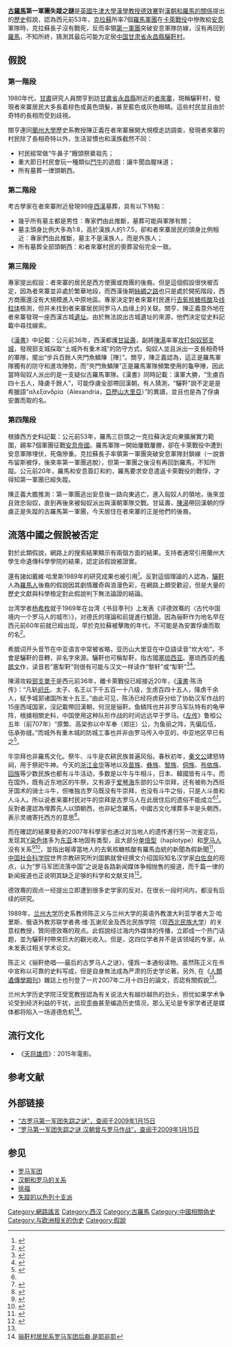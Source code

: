 {{expert|time=2017-05-04T14:31:16+00:00}}
'''[[古羅馬|古羅馬]]第一軍團失蹤之謎'''是[[英國|英國]][[牛津大學|牛津大學]][[漢學|漢學]][[教授|教授]][[德效骞|德效騫]]對[[漢朝和羅馬的關係|漢朝和羅馬的關係]]提出的[[歷史|歷史]]假說，認為西元前53年，[[马库斯·李锡尼·克拉苏|克拉蘇]]所率7個[[羅馬軍團|羅馬軍團]]在[[卡莱战役|卡萊戰役]]中慘敗給[[安息帝國|安息]]軍隊時，克拉蘇長子沒有戰死，反而率領[[第一“日耳曼尼亚”军团|第一軍團]]突破安息軍隊防線，沒有再回到[[羅馬|羅馬]]，不知所終，猜測其最后可能为定居[[中国|中国]][[甘肃省|甘肃省]][[永昌县|永昌縣]][[骊靬村|驪靬村]]{{Citation needed}}。

==假說==
===第一階段===
1980年代，[[甘肅|甘肅]]研究人員關亨到訪[[甘肅省|甘肅省]][[永昌县|永昌縣]]附近的[[骊靬村|者來寨]]，現稱驪靬村，發現者來寨居民大多長着棕色或黃色頭髮，甚至藍色或灰色眼睛。這些村民並且由於奇特的長相而受到歧視。

關亨連同[[蘭州大學|蘭州大學]]歷史系教授陳正義在者來寨展開大規模走訪調查，發現者來寨的村民除了長相奇特以外，生活習慣也和漢族截然不同：
* 村民經常做“牛鼻子”饅頭祭奠祖先；
* 重大節日村民會玩一種類似[[鬥牛|鬥牛]]的遊戲：讓牛聞血腥味道；
* 所有墓葬一律頭朝西。

===第二階段===
考古學家在者來寨附近發現99座[[西漢|西漢]]墓葬，具有以下特點：
* 幾乎所有墓主都是男性：專家們由此推斷，墓葬可能與軍隊有關；
* 墓主頭身比例大多為1:8，高於漢族人的1:7.5，卻和者來寨居民的頭身比例相近：專家們由此推斷，墓主不是漢族人，而是外族人；
* 所有墓葬全部頭朝西：和者來寨村民的喪葬習俗完全一致。

===第三階段===
專家{{By whom|date=March 2021}}提出假設：者來寨的居民是西方使團或商團的後裔。但是這個假設很快被否定，因為者來寨並非處於繁華地段，而西漢後期[[絲綢之路|絲綢之路]]也只是處於開拓階段，西方商團還沒有大規模進入中原地區。專家{{By whom|date=March 2021}}決定對者來寨村民進行[[脱氧核糖核酸|去氧核糖核酸]]及[[线粒体|线粒体]]檢測，但并未找到者来寨居民同罗马人血缘上的关联。關亨、陳正義意外地在者來寨發現一座西漢古城[[遺跡|遺址]]。由於無法說出古城遺址的來源，他們{{By whom|date=March 2021}}決定從史料記載中尋找線索。

《[[漢書|漢書]]》中記載：公元前36年，西漢都護[[甘延壽|甘延壽]]，副將[[陳湯|陳湯]]率軍[[郅支围城战|攻打匈奴郅支城]]，發現郅支城採取“土城外有重木城”的防守方式，匈奴人並且派出一支長相奇特的軍隊，擺出“步兵百餘人夾門魚鱗陳［陣］”。關亨，陳正義認為，這正是羅馬軍隊獨有的防守和進攻陣勢，而“夾門魚鱗陳”正是羅馬軍隊頻繁使用的龜甲陣，因此當時匈奴人派出的是一支疑似古羅馬軍隊。《漢書》同時記載：漢軍大勝，“生虜百四十五人，降虜千餘人”，可能俘虜全部帶回漢朝。有人{{By whom|date=March 2021}}猜測，“驪靬”說不定是是希臘語“αλεξανδρία（Alexandria，[[亞歷山大里亞|亞歷山大里亞]]）”的異讀，並且也是為了俘虜安置而取的名。

===第四階段===
根據西方史料記載：公元前53年，羅馬三巨頭之一克拉蘇決定向東擴展實力範圍，親率7個軍團征戰[[安息帝國|安息帝國]]。羅馬軍隊一開始屢戰屢勝，卻在卡萊戰役中遭到安息軍隊埋伏，死傷慘重。克拉蘇長子率領第一軍團突破安息軍隊封鎖線（一說普布留斯被俘，後來率第一軍團逃脫），但第一軍團之後沒有再回到羅馬，不知所蹤。公元前20年，羅馬和安息簽訂和約，羅馬要求安息遣返卡萊戰役的戰俘，才得知第一軍團已經失蹤。

陳正義大膽推測：第一軍團逃出安息後一路向東逃亡，進入匈奴人的領地，後來並且效忠匈奴，直到再後來被匈奴派出與漢朝軍隊交戰。甘延壽，[[陳湯|陳湯]]帶回漢朝的俘虜正是失蹤的古羅馬第一軍團，今天居住在者來寨的正是他們的後裔。

==流落中國之假說被否定==
對於此類假說，網路上的搜索結果顯示有兩個方面的結果。支持者通常引用蘭州大學生命遺傳科學學院的結果，認定該假說被證實。

還有諸如戴維·哈里斯1989年的研究成果也被引用<ref>{{Cite web|url=http://city.udn.com/55568/2088312|title=DNA解密證實 甘肅者來寨居民 確為羅馬軍後裔|accessdate=2018-06-20|publisher=udn城市|archive-date=2020-11-19|archive-url=https://web.archive.org/web/20201119083228/http://city.udn.com/55568/2088312|dead-url=no}}</ref>。反對這個理論的人認為，[[骊靬村|驪靬]]人為[[羅馬公民|羅馬人]]後裔的假說因其劇情離奇與浪漫色彩，在網路上頗受歡迎，但是大量的歷史文獻與科學檢定對此假說判下無法論證的結論。

台湾学者[[杨希枚|杨希枚]]就于1969年在台湾《书目季刊》上发表《评德效骞的〈古代中国境内一个罗马人的城市〉》，对德氏的理論和前提進行驗證。因為骊靬作为地名早在西元前60年前就已經出现，早於克拉蘇被擊敗的年代，不可能是為安置俘虜而取的名<ref>{{Cite web|url=http://www.gs.xinhuanet.com/dfpd/2006-11/18/content_8554109.htm|title=汉简确证：汉代骊靬城与罗马战俘无关|accessdate=2018-06-25|date=2006-11-18|publisher=新华网|archiveurl=https://web.archive.org/web/20140127214425/http://www.gs.xinhuanet.com/dfpd/2006-11/18/content_8554109.htm|archivedate=2014-01-27|dead-url=yes}}</ref>。

希腊词开头音节在中亚语言中常被省略，亚历山大里亚在中亞語读音“坎大哈”，不會是驪靬的音轉，非名字來源。驪靬也可稱犁靬，指古國[[塞琉西亞|塞琉西亚]]。塞琉西亚的[[希腊文|希腊文]]作{{lang|el|Σελεύκεια}}，读音若“塞犁靬”则很有可能与汉文一样读作“黎轩”或“犁靬”<ref>{{Cite journal|title=“中国境内罗马战俘城”问题检评|url=http://www.cqvip.com/Main/Detail.aspx?id=12365489&&AspxAutoDetectCookieSupport=1|last=张绪山|date=2002|journal=中国史研究动态|issue=3|pages=10–16|access-date=2011-04-27|archive-date=2020-02-21|archive-url=https://web.archive.org/web/20200221054217/http://www.cqvip.com/Main/Detail.aspx?id=12365489&&AspxAutoDetectCookieSupport=1|dead-url=no}}</ref><ref>{{Cite web|url=http://www.gs.xinhuanet.com/dfpd/2006-11/18/content_8554124.htm|title=汉张掖郡骊靬县得名之由来|accessdate=2018-06-20|date=2006-11-18|publisher=新华网|archiveurl=https://web.archive.org/web/20110611121601/http://www.gs.xinhuanet.com/dfpd/2006-11/18/content_8554124.htm|archivedate=2011-06-11|dead-url=yes}}</ref>。

陳湯攻殺[[郅支單于|郅支單于]]是西元前36年，離卡萊戰役已經接近20年，《[[漢書|漢書]]·陈汤传》：“凡斩[[阏氏|阏氏]]、太子、名王以下千五百一十八级，生虏百四十五人，降虏千余人，赋予城郭诸国所发十五王。”由此可见，陈汤已经将虏获分给了协助汉军作战的15座西域国家，沒記載帶回漢朝，何況是骊靬。鱼鳞阵也并非罗马军队特有的龟甲阵，根據相關史料，中国使用这种队形作战的时间远远早于罗马。《[[左传|左传]]》鲁桓公五年（前707年）“原繁、高梁弥以中军奉（郑庄）公，为鱼丽之阵，先偏后伍，伍承弥缝。”而城外有重木城的防城工事也并非由罗马传入中亚的，中亚地区早已有之<ref name=":1">{{Cite web|url=http://epaper.gmw.cn/sz/html/2010-07/01/content_20854.htm?div=-1|title=消失的古罗马军团|accessdate=2018-06-20|date=2010-07-01|publisher=光明网|archive-date=2020-11-19|archive-url=https://web.archive.org/web/20201119083250/http://epaper.gmw.cn/sz/html/2010-07/01/content_20854.htm?div=-1|dead-url=no}}</ref>。

牛崇拜也非羅馬文化。祭牛、斗牛是农耕民族普遍风俗。春秋初年，[[秦文公|秦文公]]建怒特祠，用于祭祀牛神。今天的[[浙江省|浙江]][[金华市|金华]]等地以及[[苗族|苗族]]、[[彝族|彝族]]、[[黎族|黎族]]、[[侗族|侗族]]、[[布依族|布依族]]、[[回族|回族]]等少数民族也都有斗牛活动，多数是以牛与牛相斗，日本、韓國皆有斗牛。而在国外，既有近东地区的牛祭，又有源于[[爱琴海|爱琴海]]东部的公牛崇拜，还有被称为西班牙国术的骑士斗牛，但唯独古罗马既没有牛崇拜，也没有斗牛之俗，只是人斗兽和人斗人。所以说者来寨村民对牛的崇拜是古罗马人在此居住后的遗俗不能成立<ref name=":1" /><ref>{{Cite web|url=http://www.cnki.com.cn/Article/CJFDTOTAL-MJWH199704009.htm|title=中国斗牛民俗的分类 ──《民间文学论坛》1997年04期|accessdate=2018-06-20|work=www.cnki.com.cn|archive-date=2020-11-19|archive-url=https://web.archive.org/web/20201119083313/http://www.cnki.com.cn/Article/CJFDTOTAL-MJWH199704009.htm|dead-url=no}}</ref>。反對者還認為埋葬先人以頭朝西，也非紀念羅馬，中國古文化埋葬多半是头朝西，表示灵魂寄托西方的意思<ref>{{Cite news|url=http://www.bzinchina.com/article/news_show.asp?no=112|title=中国丧葬礼俗历史发展概要|date=2012-07-28|work=国学网|accessdate=2012-07-28|archiveurl=https://archive.today/20120728223912/http://www.bzinchina.com/article/news_show.asp?no=112|archivedate=2012-07-28|deadurl=yes|df=}}</ref>。

而在確認的結果發表的2007年科學家也通过对当地人的遗传進行另一次鉴定后，发现其[[Y染色体|Y染色体]]多为[[东亚|东亚]]本地固有类型，且大部分[[单倍型|单倍型]]（haplotype）和[[羅馬公民|罗马人]]没有关系<ref name=":0">{{Cite journal|title=Testing the hypothesis of an ancient Roman soldier origin of the Liqian people in northwest China: a Y-chromosome perspective|url=https://www.nature.com/articles/jhg200782|last=Zhou|first=Ruixia|last2=An|first2=Lizhe|date=2007-06-20|journal=Journal of Human Genetics|issue=7|doi=10.1007/s10038-007-0155-0|volume=52|pages=584–591|language=En|issn=1434-5161|last3=Wang|first3=Xunling|last4=Shao|first4=Wei|last5=Lin|first5=Gonghua|last6=Yu|first6=Weiping|last7=Yi|first7=Lin|last8=Xu|first8=Shijian|last9=Xu|first9=Jiujin|access-date=2018-01-10|archive-date=2021-11-21|archive-url=https://web.archive.org/web/20211121124449/https://www.nature.com/articles/jhg200782|dead-url=no}}</ref><ref>{{Cite web|url=http://cdmd.cnki.com.cn/Article/CDMD-10730-2007116052.htm|title=中国甘肃永昌骊靬人的父系遗传多态性研究 ──《兰州大学》2007年博士论文|accessdate=2018-06-20|work=cdmd.cnki.com.cn|archive-date=2018-01-10|archive-url=https://web.archive.org/web/20180110175507/http://cdmd.cnki.com.cn/Article/CDMD-10730-2007116052.htm|dead-url=no}}</ref>，並指出報導當地人的去氧核糖核酸有羅馬血統的新聞為假新聞<ref>{{Cite web|url=http://scitech.people.com.cn/BIG5/5399361.html|title=甘肅“羅馬軍團”DNA結論是無稽之談|accessdate=2018-06-20|date=2007-02-14|publisher=人民網|archive-date=2018-06-20|archive-url=https://web.archive.org/web/20180620181056/http://scitech.people.com.cn/BIG5/5399361.html|dead-url=no}}</ref>，[[中国社会科学院|中国社会科学院]]世界宗教研究所刘国鹏就曾经撰文介绍国际知名汉学家[[白佐良|白佐良]]的观点，认为“罗马军团流落中国”之说是各路新闻媒体争相抛售的报道，而千篇一律的新闻报道也正说明其缺乏足够的科学和文献支持<ref>{{Cite news|url=http://www.guokr.com/article/3653/|title=DNA鉴定找到中国的“古罗马后裔”？|date=2010-12-20|work=[[果壳网|果壳网]]|accessdate=2018-06-20|archive-date=2018-06-20|archive-url=https://web.archive.org/web/20180620232009/https://www.guokr.com/article/3653/|dead-url=no}}</ref>。

德效骞的观点一经提出立即遭到很多史学家的反对，在很长一段时间内，都没有后续的研究。

1989年，[[兰州大学|兰州大学]]历史系教师陈正义与兰州大学的英语外教澳大利亚学者大卫·哈里斯、俄语外教苏联学者弗·维·瓦谢尼金及西北民族学院（现[[西北民族大学|西北民族大学]]）的关意权教授，贊同德效骞的观点。此假說经过海内外媒体的传播，立即成一个热门话题，並为驪靬村帶來巨大的觀光收入。但是，这四位学者并不是该领域的专家，从未发表过相关学术论文。

陈正义《骊靬绝唱──最后的古罗马人之谜》，僅爲一本通俗读物。虽然陈正义在书中宣称以可靠的史料写成，但是自身無法成為严肃的历史学论著。另外, 在《[[人類遺傳學期刊_(期刊)|人類遺傳學期刊]]》雜誌上也刊登了一片2007年二月十四日的論文，否認有關假說<ref name=":0" />。

兰州大学历史学院汪受宽教授認為有关说法大有越炒越热的劲头，担忧如果学术争论受到经济利益的干扰，出现歪曲甚至编造历史情况，那么无论是专家学者还是媒体都将陷入一场道德危机<ref>[http://economy.guoxue.com/article.php/26546/2 骊靬村居民系罗马军团后裔,是耶非耶]{{dead link|date=2017年12月 |bot=InternetArchiveBot |fix-attempted=yes }}</ref>。

== 流行文化 ==
*《[[天将雄师|天将雄师]]》：2015年電影。

== 参考文献 ==
{{Reflist|30em}}

== 外部链接 ==
* [http://it.sohu.com/20041115/n222990747.shtml “古罗马第一军团失踪之谜”，查阅于2009年1月15日] {{Wayback|url=http://it.sohu.com/20041115/n222990747.shtml |date=20160304193346 }}
* [http://book.sina.com.cn/guoshishiliujiang/excerpt/eduhissz/2008-04-30/1818234942.shtml “罗马第一军团失踪之谜 汉朝曾与罗马作战”，查阅于2009年1月15日] {{Wayback|url=http://book.sina.com.cn/guoshishiliujiang/excerpt/eduhissz/2008-04-30/1818234942.shtml |date=20091110233149 }}

== 参见 ==
{{Portal box|古羅馬|中国|漢字文化圈|互联网}}
* [[罗马军团|罗马军团]]
* [[汉朝和罗马的关系|汉朝和罗马的关系]]
* [[徐福|徐福]]
*[[失蹤的以色列十支派|失蹤的以色列十支派]]

[[Category:網路謠言|Category:網路謠言]]
[[Category:西汉|Category:西汉]]
[[Category:古羅馬|Category:古羅馬]]
[[Category:中國相關偽史|Category:中國相關偽史]]
[[Category:与欧洲相关的伪史|Category:与欧洲相关的伪史]]
[[Category:假說|Category:假說]]
